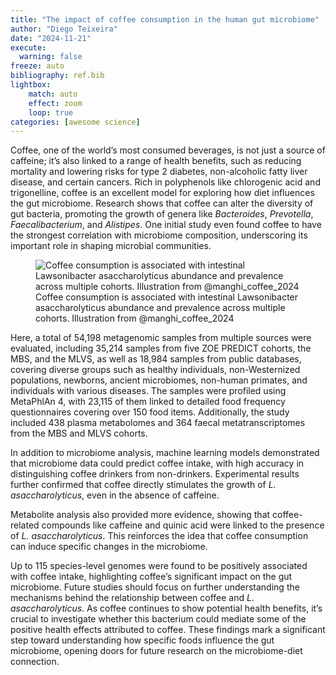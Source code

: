 ```yaml
---
title: "The impact of coffee consumption in the human gut microbiome"
author: "Diego Teixeira"
date: "2024-11-21"
execute:
  warning: false
freeze: auto
bibliography: ref.bib
lightbox:
    match: auto
    effect: zoom
    loop: true
categories: [awesome science]
---
```


Coffee, one of the world’s most consumed beverages, is not just a source of caffeine; it’s also linked to a range of health benefits, such as reducing mortality and lowering risks for type 2 diabetes, non-alcoholic fatty liver disease, and certain cancers. Rich in polyphenols like chlorogenic acid and trigonelline, coffee is an excellent model for exploring how diet influences the gut microbiome. Research shows that coffee can alter the diversity of gut bacteria, promoting the growth of genera like *Bacteroides*, *Prevotella*, *Faecalibacterium*, and *Alistipes*. One initial study even found coffee to have the strongest correlation with microbiome composition, underscoring its important role in shaping microbial communities.

![Coffee consumption is associated with intestinal Lawsonibacter asaccharolyticus abundance and prevalence across multiple cohorts. Illustration from @manghi_coffee_2024](fig.png)

Here, a total of 54,198 metagenomic samples from multiple sources were evaluated, including 35,214 samples from five ZOE PREDICT cohorts, the MBS, and the MLVS, as well as 18,984 samples from public databases, covering diverse groups such as healthy individuals, non-Westernized populations, newborns, ancient microbiomes, non-human primates, and individuals with various diseases. The samples were profiled using MetaPhlAn 4, with 23,115 of them linked to detailed food frequency questionnaires covering over 150 food items. Additionally, the study included 438 plasma metabolomes and 364 faecal metatranscriptomes from the MBS and MLVS cohorts.

In addition to microbiome analysis, machine learning models demonstrated that microbiome data could predict coffee intake, with high accuracy in distinguishing coffee drinkers from non-drinkers. Experimental results further confirmed that coffee directly stimulates the growth of *L. asaccharolyticus*, even in the absence of caffeine.

Metabolite analysis also provided more evidence, showing that coffee-related compounds like caffeine and quinic acid were linked to the presence of *L. asaccharolyticus*. This reinforces the idea that coffee consumption can induce specific changes in the microbiome.

Up to 115 species-level genomes were found to be positively associated with coffee intake, highlighting coffee’s significant impact on the gut microbiome. Future studies should focus on further understanding the mechanisms behind the relationship between coffee and *L. asaccharolyticus*. As coffee continues to show potential health benefits, it’s crucial to investigate whether this bacterium could mediate some of the positive health effects attributed to coffee. These findings mark a significant step toward understanding how specific foods influence the gut microbiome, opening doors for future research on the microbiome-diet connection.
